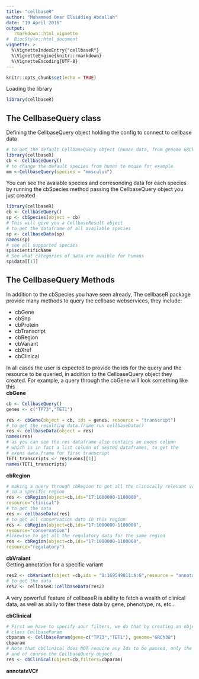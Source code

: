 ```yaml
---
title: "cellbaseR"
author: "Mohammed Omar Elsiddieg Abdallah"
date: "19 April 2016"
output: 
   rmarkdown::html_vignette
#  BiocStyle::html_document
vignette: >
  %\VignetteIndexEntry{"cellbaseR"}
  %\VignetteEngine{knitr::rmarkdown}
  %\VignetteEncoding{UTF-8}  
---
```


```r
knitr::opts_chunk$set(echo = TRUE)
```

Loading the library

```r
library(cellbaseR)

```

## The CellbaseQuery class

Defining the CellbaseQuery object holding the config to connect to cellbase data

```r
# to get the default CellbaseQuery object (human data, from genome GRCh37)
library(cellbaseR)
cb <- CellbaseQuery()
# to change the default species from human to mouse for example
mm <-CellbaseQuery(species = "mmsculus") 

```

You can see the avaiable species and corresonding data for each species by
running the cbSpecies method passing  the CellbaseQuery object you just created 

```r
library(cellbaseR)
cb <- CellbaseQuery()
sp <- cbSpecies(object = cb)
# This will give you a CellbaseResult object
# to get the dataframe of all available species
sp <- cellbaseData(sp)
names(sp)
# see all supported species
sp$scientificName
# See what categories of data are avaible for humans
sp$data[[1]]


```

## The CellbaseQuery Methods
In addition to the cbSpecies you have seen already, The cellbaseR package
provide many methods to query the cellbase webservices, they include:  
 
-  cbGene  
-  cbSnp  
-  cbProtein  
-  cbTranscript  
-  cbRegion  
-  cbVariant  
-  cbXref  
-  cbClinical  

In all cases the user is expected to provide the ids for the query and the 
resource to be queried, in addition to the CellbaseQuery object they created.
For example, a query through the cbGene will look something like this  
**cbGene**  

```r
cb <- CellbaseQuery()
genes <- c("TP73","TET1")

res <- cbGene(object = cb, ids = genes, resource = "transcript")
# to get the resulting data.frame run cellbaseData()
res <- cellbaseData(object = res)
names(res)
# as you can see the res dataframe also contains an exons column 
# which is in fact a list column of nested dataframes, to get the
# exons data.frame for first transcript
TET1_transcripts <- res$exons[[1]]
names(TET1_transcripts)
```


**cbRegion**  
```r
# making a query through cbRegion to get all the clinically relevant variants 
# in a specific region
res <- cbRegion(object=cb,ids="17:1000000-1100000",
resource="clinical")
# to get the data 
res <- cellbaseData(res)
# to get all conservation data in this region
res <- cbRegion(object=cb,ids="17:1000000-1100000",
resource="conservation")
#likewise to get all the regulatory data for the same region
res <- cbRegion(object=cb,ids="17:1000000-1100000",
resource="regulatory")

```
**cbVraiant**  
Getting annotation for a specific variant
```r
res2 <- cbVariant(object =cb,ids = "1:169549811:A:G",resource = "annotation")
# to get the data 
res2 <- cellbaseR::cellbaseData(res2)
```

A very powerfull feature of cellbaseR is ability to fetch a wealth of clinical 
data, as well as abiliy to fiter these data by gene, phenotype, rs, etc…

**cbClinical**

```r
# First we have to specify aour filters, we do that by creating an object of
# class CellbaseParam
cbparam <- CellbaseParam(gene=c("TP73","TET1"), genome="GRCh38")
cbparam
# Note that cbClinical does NOT require any Ids to be passed, only the filters
# and of course the CellbaseQuery object
res <- cbClinical(object=cb,filters=cbparam)

```


**annotateVCf**
```r


```


